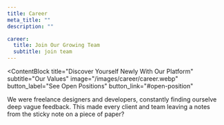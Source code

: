 ```yaml
---
title: Career
meta_title: ""
description: ""

career:
  title: Join Our Growing Team
  subtitle: join team
---
```


<ContentBlock
  title="Discover Yourself Newly With Our Platform"
  subtitle="Our Values"
  image="/images/career/career.webp"
  button_label="See Open Positions"
  button_link="#open-position"
>
  We were freelance designers and developers, constantly finding ourselve deep
  vague feedback. This made every client and team leaving a notes from the
  sticky note on a piece of paper?
</ContentBlock>
